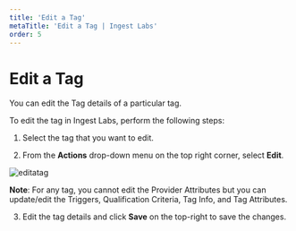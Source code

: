 ---
title: 'Edit a Tag'
metaTitle: 'Edit a Tag | Ingest Labs'
order: 5
---

# Edit a Tag
You can edit the Tag details of a particular tag.

To edit the tag in Ingest Labs, perform the following steps:

1.	Select the tag that you want to edit.

2.	From the **Actions** drop-down menu on the top right corner, select **Edit**.

![editatag](/images/tagsimages/editatag.png)

**Note**: For any tag, you cannot edit the Provider Attributes but you can update/edit the Triggers, Qualification Criteria, Tag Info, and Tag Attributes.

3.	Edit the tag details and click **Save** on the top-right to save the changes.

